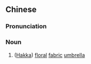 {{also|花布伞}}
==Chinese==
{{zh-forms|s=花布伞}}

===Pronunciation===
{{zh-pron
|m=huābùsǎn
|cat=n
}}

===Noun===
{{zh-noun}}

# ([[Hakka]]) [[floral]] [[fabric]] [[umbrella]]